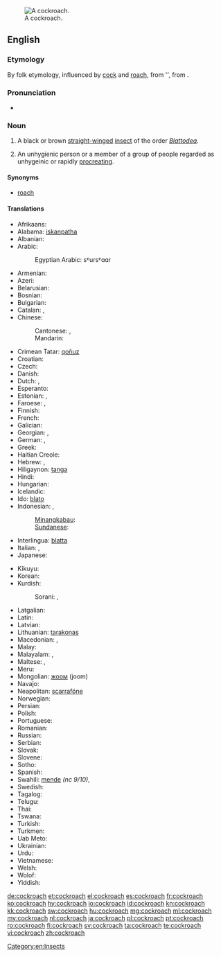[[Image:Cockroachcloseup.jpg|thumb|A cockroach.]]
==English==

{{wikipedia}}

===Etymology===
By folk etymology, influenced by [[cock]] and [[roach]], from {{etyl|es}} ''{{term|cucaracha||woodlouse|lang=es}}, from {{term|cuco||caterpillar|lang=es}}.

===Pronunciation===
* {{audio|en-us-cockroach.ogg|Audio (US)}}

===Noun===
{{en-noun|es}}

# {{zoology}} A black or brown [[straight]][[-winged]] [[insect]] of the order ''[[Blattodea]]''.
# {{slang|derogatory}} An unhygienic person or a member of a group of people regarded as unhygeinic or rapidly [[procreate|procreating]].

====Synonyms====
* [[roach]] {{qualifier|US}}

====Translations====
{{trans-top|insect}}
* Afrikaans: {{t-|af|kakkerlak|xs=Afrikaans}}
* Alabama: [[iskanpatha]]
* Albanian: {{t|sq|kacabu}}
* Arabic: {{t|ar|صرصور|m|tr=SurSuur}}
*: Egyptian Arabic: {{Arab|[[صرصار]]}} sˤursˤɑɑr
* Armenian: {{t-|hy|ուտիճ|tr=utič}}
* Azeri: {{t|az|tarakan}}
* Belarusian: {{t|be|прусак|sc=Cyrl}}
* Bosnian: {{t-|bs|žohar|m}}
* Bulgarian: {{t+|bg|хлебарка|f|tr=khlebarka}}
* Catalan: {{t-|ca|escarabat|m}}, {{t|ca|panerola|f}}
* Chinese:
*: Cantonese: {{t|yue|蟑|sc=Hani}}, {{t|yue|甴|sc=Hani}}
*: Mandarin: {{t-|cmn|蟑螂|tr=zhāngláng|sc=Hani}}
* Crimean Tatar: [[qoñuz]]
* Croatian: {{t+|hr|žohar|m}}
* Czech: {{t-|cs|šváb|m}}
* Danish: {{t+|da|kakerlak|c}}
* Dutch: {{t+|nl|kakkerlak|f}}, {{t-|nl|sissende kakkerlak|f}}
* Esperanto: {{t-|eo|blato|xs=Esperanto}}
* Estonian: {{t|et|prussakas}}, {{t|et|prussakalised|p}}
* Faroese: {{t|fo|grótlús|f}}, {{qualifier|colloquial}} {{t|fo|kakkulakkur|m}}
* Finnish: {{t-|fi|torakka}}
* French: {{t+|fr|cafard|m}}
* Galician: {{t|gl|barata}}
* Georgian: {{t|ka|აბანოს ჭია|tr=abanos chia|sc=Geor}}, {{t|ka|ტარაკანი|tr=tarakani|sc=Geor}}
* German: {{t+|de|Schabe|f}}, {{t+|de|Kakerlake|f}}
* Greek: {{t+|el|κατσαρίδα|f|tr=katsarída}}
* Haitian Creole: {{tø|ht|blat}}
* Hebrew: {{t-|he|ג׳וק|alt=ג׳וּק|tr=juq}}, {{t|he|תיקן|tr=tikan}}
* Hiligaynon: [[tanga]]
* Hindi: {{t|hi|तिलचट्टा|tr=tilcaṭṭā|xs=Hindi}}
* Hungarian: {{t+|hu|csótány}}
* Icelandic: {{t-|is|kakkalakki|m}}
* Ido: [[blato]]
* Indonesian: {{t+|id|kecoak|xs=Indonesian}}, {{t-|id|kacoa|xs=Indonesian}}
*: [[Minangkabau]]: {{tø|min|lipeh}}
*: [[Sundanese]]: {{t|su|cucunguk}}
* Interlingua: [[blatta]]
* Italian: {{t-|it|blatta|f}}, {{t+|it|scarafaggio|m}}
* Japanese: {{t+|ja|ゴキブリ|tr=gokiburi}}
{{trans-mid}}
* Kikuyu: {{tø|ki|nyeje}}
* Korean: {{t-|ko|바퀴벌레|tr=bakwibeolle}}
* Kurdish:
*: Sorani: {{ku-Arab|[[سیسرک]]}}, {{ku-Arab|[[سیسارک]]}}
* Latgalian: {{tø|ltg|brusaks|m}}
* Latin: {{t+|la|blatta|f}}
* Latvian: {{t|lv|prusaks}}
* Lithuanian: [[tarakonas]] {{m}}
* Macedonian: {{t|mk|бубашваба|f|tr=bubašvába}}, {{t|mk|лебарка|f|tr=lébarka}}
* Malay: {{t-|ms|lipas|xs=Malay}}
* Malayalam: {{t-|ml|പാറ്റ|tr=pātta|sc=Mlym|xs=Malayalam}}, {{t-|ml|പാററ|tr=pātta|sc=Mlym|xs=Malayalam}}
* Maltese: {{t-|mt|wirdiena|f|xs=Maltese}}, {{t-|mt|kokroċ|m|xs=Maltese}}
* Meru: {{tø|mer|njenje}}
* Mongolian: [[жоом]] (joom)
* Navajo: {{tø|nv|chʼoshtsoh}}
* Neapolitan: [[scarrafóne]]
* Norwegian: {{t-|no|kakerlakk|m}}
* Persian: {{t+|fa|سوسک|tr=susk}}
* Polish: {{t+|pl|karaluch|m}}
* Portuguese: {{t+|pt|barata|f}}
* Romanian: {{t+|ro|gândac|m}}
* Russian: {{t+|ru|таракан|m|tr=tarakán}}
* Serbian: {{t|sr|бубашваба|sc=Cyrl}}
* Slovak: {{t|sk|šváb|m}}
* Slovene: {{t+|sl|ščurek|m}}
* Sotho: {{t|st|lephela|xs=Sotho}}
* Spanish: {{t+|es|cucaracha|f}}
* Swahili: [[mende]] ''(nc 9/10)'', {{t+|sw|kombamwiko|xs=Swahili}}
* Swedish: {{t+|sv|kackerlacka|c}}
* Tagalog: {{t|tl|ipis|xs=Tagalog}}
* Telugu: {{t+|te|బొద్దింక}}
* Thai: {{t|th|แมลงสาบ|tr=maelong sàap}}
* Tswana: {{t|tn|lefele}}
* Turkish: {{t+|tr|hamam böceği}}
* Turkmen: {{t|tk|saçakçy}}
* Uab Meto: {{tø|aoz|iki}}
* Ukrainian: {{t|uk|тарган|m|tr=tarhán}}
* Urdu: {{t|ur|جهنگر|xs=Urdu}}
* Vietnamese: {{t-|vi|con gián|xs=Vietnamese}}
* Welsh: {{t|cy|chwilod duon}}
* Wolof: {{t|wo|mbóot|alt=mbóot mi}}
* Yiddish: {{t|yi|טאַראַקאַן|sc=Hebr}}
{{trans-bottom}}

[[Category:en:Insects]]

[[de:cockroach]]
[[et:cockroach]]
[[el:cockroach]]
[[es:cockroach]]
[[fr:cockroach]]
[[ko:cockroach]]
[[hy:cockroach]]
[[io:cockroach]]
[[id:cockroach]]
[[kn:cockroach]]
[[kk:cockroach]]
[[sw:cockroach]]
[[hu:cockroach]]
[[mg:cockroach]]
[[ml:cockroach]]
[[my:cockroach]]
[[nl:cockroach]]
[[ja:cockroach]]
[[pl:cockroach]]
[[pt:cockroach]]
[[ro:cockroach]]
[[fi:cockroach]]
[[sv:cockroach]]
[[ta:cockroach]]
[[te:cockroach]]
[[vi:cockroach]]
[[zh:cockroach]]